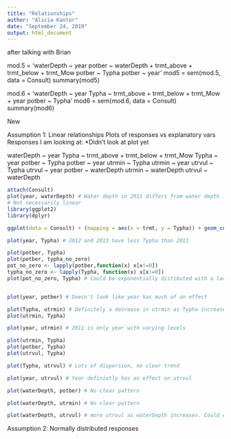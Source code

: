 ```yaml
---
title: "Relationships"
author: "Alicia Kantor"
date: "September 24, 2019"
output: html_document
---
```



########################################################## after talking with Brian
mod.5 = 'waterDepth ~ year
        potber ~ waterDepth + trmt_above + trmt_below + trmt_Mow
        potber ~ Typha
        potber ~ year'
mod5 = sem(mod.5, data = Consult)
summary(mod5)

mod.6 = 'waterDepth ~ year
        Typha ~ trmt_above + trmt_below + trmt_Mow + year
        potber ~ Typha'
mod6 = sem(mod.6, data = Consult)
summary(mod6)

######################################################### New
Assumption 1: Linear relationships
Plots of responses vs explanatory vars
Responses I am looking at:
*Didn't look at plot yet

waterDepth ~ year
Typha ~ trmt_above + trmt_below + trmt_Mow
Typha ~ year
potber ~ Typha
potber ~ year
utrmin ~ Typha
utrmin ~ year
utrvul ~ Typha
utrvul ~ year
potber ~ waterDepth
utrmin ~ waterDepth
utrvul ~ waterDepth

```r
attach(Consult)
plot(year, waterDepth) # Water depth in 2011 differs from water depth in 2012 and 2013
# Not necessarily linear
library(ggplot2)
library(dplyr)

ggplot(data = Consult) + (mapping = aes(x = trmt, y = Typha)) + geom_col() # Cutting above, below, or mowing definitely has an effect on the Typha

plot(year, Typha) # 2012 and 2013 have less Typha than 2011

plot(potber, Typha)
plot(potber, typha_no_zero)
pot_no_zero <- lapply(potber,function(x) x[x!=0])
typha_no_zero <- lapply(Typha, function(x) x[x!=0])
plot(pot_no_zero, Typha) # Could be exponentially distibuted with a large lambda, but there are zeros so this won't work. Could be polynomial then. 


plot(year, potber) # Doesn't look like year has much of an effect

plot(Typha, utrmin) # Definitely a decrease in utrmin as Typha increases. Maybe linear.
plot(utrmin, Typha)

plot(year, utrmin) # 2011 is only year with varying levels

plot(utrmin, Typha)
plot(potber, Typha)
plot(utrvul, Typha)

plot(Typha, utrvul) # Lots of dispersion, no clear trend

plot(year, utrvul) # Year definietly has an effect on utrvul

plot(waterDepth, potber) # No clear pattern

plot(waterDepth, utrmin) # No clear pattern

plot(waterDepth, utrvul) # more utrvul as waterDepth increases. Could definitely have a linear relationship. 

```
Assumption 2: Normally distributed responses

